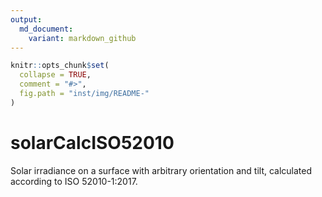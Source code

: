 ```yaml
---
output:
  md_document:
    variant: markdown_github
---
```


<!-- README.md is generated from README.Rmd. Please edit that file -->

```r
knitr::opts_chunk$set(
  collapse = TRUE,
  comment = "#>",
  fig.path = "inst/img/README-"
)
```

# solarCalcISO52010

Solar irradiance on a surface with arbitrary orientation and tilt, calculated according to ISO 52010-1:2017.


